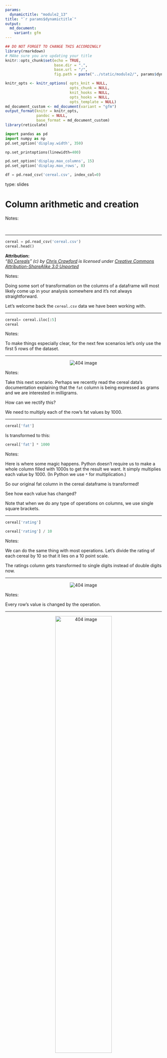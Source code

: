 ```yaml
---
params:
  dynamictitle: "module2_13"
title: "`r params$dynamictitle`"
output: 
  md_document:
    variant: gfm
---
```



```r
## DO NOT FORGET TO CHANGE THIS ACCORDINGLY 
library(rmarkdown)
# MAke sure you are updating your title 
knitr::opts_chunk$set(echo = TRUE,
                      base.dir = ".", 
                      base.url = "/",
                      fig.path = paste("../static/module2/", params$dynamictitle,"/", sep = ""))

knitr_opts <- knitr_options( opts_knit = NULL,
                             opts_chunk = NULL,
                             knit_hooks = NULL,
                             opts_hooks = NULL,
                             opts_template = NULL)
md_document_custom <- md_document(variant = "gfm")
output_format(knitr = knitr_opts,
              pandoc = NULL,
              base_format = md_document_custom)
library(reticulate)

```


```python
import pandas as pd
import numpy as np
pd.set_option('display.width', 350)

np.set_printoptions(linewidth=400)

pd.set_option('display.max_columns', 15)
pd.set_option('display.max_rows', 8)

df = pd.read_csv('cereal.csv', index_col=0)
```

type: slides


# Column arithmetic and creation


Notes: 

<br>

---


```python
cereal = pd.read_csv('cereal.csv')
cereal.head()
```

**Attribution:**     
_“[80 Cereals](https://www.kaggle.com/crawford/80-cereals/)” (c) by [Chris Crawford](https://www.linkedin.com/in/crawforc3/) is licensed under [Creative Commons Attribution-ShareAlike 3.0 Unported](http://creativecommons.org/licenses/by-sa/3.0/)_


Notes: 

Doing some sort of transformation on the columns of a dataframe will most likely come up in your analysis somewhere and it's not always straightforward.

Let's welcome back the `cereal.csv` data we have been working with. 

---


```python
cereal= cereal.iloc[:5]
cereal
```



Notes: 

To make things especially clear, for the next few scenarios let's only use the first 5 rows of the dataset.

---

<center> <img src='/module2/times1000.png'  alt="404 image" /></center>


Notes:

Take this next scenario. Perhaps we recently read the cereal data's documentation explaining that the `fat` column is being expressed as grams and we are interested in milligrams.   

How can we rectify this?

We need to multiply each of the row's fat values by 1000.

---



```python
cereal['fat']
```

Is transformed to this: 

```python
cereal['fat'] * 1000
```


Notes: 

Here is where some magic happens.  Python doesn't require us to make a whole column filled with 1000s to get the result we want.  It simply multiplies each value by 1000. 
(In Python we use `*` for multiplication.)

So our original fat column in the cereal dataframe is transformed! 

See how each value has changed?

Note that when we do any type of operations on columns, we use single square brackets.

---

```python
cereal['rating'] 
```

```python
cereal['rating'] / 10
```


Notes: 

We can do the same thing with most operations.
Let's divide the rating of each cereal by 10 so that it lies on a 10 point scale.   

The ratings column gets transformed to single digits instead of double digits now.

---

<center> <img src='/module2/divide10.png'  alt="404 image" /></center>


Notes: 

Every row's value is changed by the operation.

---

<center> <img src='/module2/sugarcups.png'  width="60%" alt="404 image" /></center>



```python
cereal['sugars'] / cereal['cups']
```




Notes:

We are not limited to simply taking a column and transforming it by a single number. We can do operations involving multiple columns as well. Perhaps we wanted to know the amount of sugar (`sugar`) per cup of cereal (`cups`).  

The expected result would look something like this diagram. 

Remember that with any column operation we use only single square brackets on our columns.  

To get our desired output of sugar content per cup our code looks like this.

Each sugar row value is divided by its corresponding cups value.

---

```python
cereal[['sugars']] / cereal[['cups']]
```



Notes: 

Just to stress the point of why we use single square brackets for our operations, here is what happens when we use double square brackets.

This doesn't appear very useful.

---



```python
cereal = pd.read_csv('cereal.csv', usecols=['name', 'mfr','type', 'fat', 'sugars', 'weight', 'cups','rating'])
cereal
```


Notes: 

Up until now, all of these operations have been done without being added to our cereal dataframe. 

Let's explore how we can add new columns to a less detailed version of our cereal dataframe. 

We'll be working with a smaller dataframe containing only a few columns columns so that it's easier to follow the examples.

---

## Column Creation

```python
oz_to_g = 28.3495
cereal['weight'] * oz_to_g
```
 
```python
cereal = cereal.assign(weight_g=cereal['weight'] * oz_to_g)
cereal.head()
```

Notes: 

In the next scenario, we have decided that our `weight` column should show the weight of each cereal in grams instead of ounces.
   
We are going to save the conversion factor of grams to ounces in an object named `oz_to_g`.   
  
Let's start with just the operation for this.

Next, we combine our operation with the implementation of adding it as a new column to the dataframe. 
The verb `.assign()` allows us to specify a column name to our result using an equal sign `=`.    

We are going to name our new column `weight_g` (for grams). 

Just like we did earlier in the module, we need to save the dataframe to an object when making changes involving columns. This will permanently save the column `weight_g` to the dataframe `cereal`. 

---




```python
cereal['sugars'] / cereal['cups']
```


```python
cereal = cereal.assign(sugar_per_cup=cereal['sugars'] / cereal['cups'])
cereal.head()
```


Notes: 

Let's try another example. 

This time we want to save our sugar content per cereal cup as a column in our existing dataframe.

At the top you can see the operation by itself, just for teaching purposes. Then, below, we combine our calculation with `assign()`, naming the column `sugar_per_cup`.

---

# Let’s apply what we learned!

Notes: 

<br>